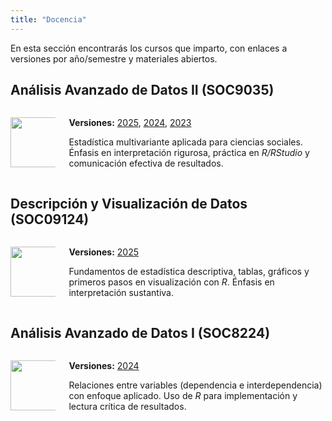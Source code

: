 ```yaml
---
title: "Docencia"
---
```


En esta sección encontrarás los cursos que imparto, con enlaces a versiones por año/semestre y materiales abiertos.

::: {.teaching}
## Análisis Avanzado de Datos II (SOC9035)

::: columns
::: {.column width="15%"}
![](logos/soc9035.png){width=80}
:::
::: {.column width="85%"}
**Versiones:** [2025](https://aadii2025.netlify.app/), [2024](https://aadii2024.netlify.app/), [2023](https://aadii2023.netlify.app/)  

Estadística multivariante aplicada para ciencias sociales. Énfasis en interpretación rigurosa,
práctica en *R/RStudio* y comunicación efectiva de resultados.
:::
:::

## Descripción y Visualización de Datos (SOC09124)

::: columns
::: {.column width="15%"}
![](logos/soc09124.png){width=80}
:::
::: {.column width="85%"}
**Versiones:** [2025](https://dyv25.netlify.app/)  

Fundamentos de estadística descriptiva, tablas, gráficos y primeros pasos en visualización con *R*.
Énfasis en interpretación sustantiva.
:::
:::

## Análisis Avanzado de Datos I (SOC8224)

::: columns
::: {.column width="15%"}
![](logos/soc8224.png){width=80}
:::
::: {.column width="85%"}
**Versiones:** [2024](https://aadi2024.netlify.app/)  

Relaciones entre variables (dependencia e interdependencia) con enfoque aplicado.
Uso de *R* para implementación y lectura crítica de resultados.
:::
:::
:::
